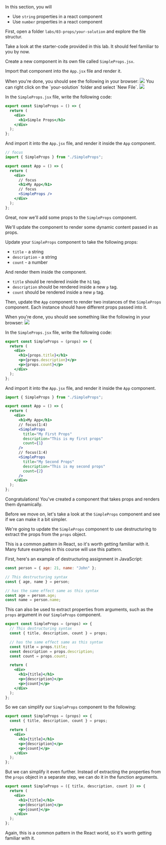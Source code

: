 

<Objectives>
<div>
  In this section, you will
  
- Use `string` properties in a react component
- Use `number` properties in a react component

</div>

</Objectives>

First, open a folder `labs/03-props/your-solution` and explore the file structur.

Take a look at the starter-code provided in this lab. It should feel familiar to you by now.

<Activity>

Create a new component in its own file called `SimpleProps.jsx`.

Import that component into the `App.jsx` file and render it.

<LookAtBrowser>
When you're done, you should see the following in your browser:

<img className="mw-400" src={simpleProps1} />

</LookAtBrowser>

<Hint title="Not sure how to create that file?">
You can right click on the `your-solution` folder and select `New File`.

<img className="mw-400" src={newFile}/>
</Hint>

<Hint title="Not sure how to write that code?">

In the `SimpleProps.jsx` file, write the following code:

```jsx SimpleProps.jsx
export const SimpleProps = () => {
  return (
    <div>
      <h1>Simple Props</h1>
    </div>
  );
};
```

And import it into the `App.jsx` file, and render it inside the `App` component.

```jsx App.jsx
// focus
import { SimpleProps } from "./SimpleProps";

export const App = () => {
  return (
    <div>
      // focus
      <h1>My App</h1>
      // focus
      <SimpleProps />
    </div>
  );
};
```

</Hint>

</Activity>

Great, now we'll add some props to the `SimpleProps` component.

We'll update the component to render some dynamic content passed in as props.

<Activity>

Update your `SimpleProps` component to take the following props:

- `title` - a string
- `description` - a string
- `count` - a number

And render them inside the component.

- `title` should be rendered inside the `h1` tag.
- `description` should be rendered inside a new `p` tag.
- `count` should be rendered inside a new `p` tag.

Then, update the `App` component to render two instances of the `SimpleProps` component.
Each instance should have different props passed into it.

<LookAtBrowser>
When you're done, you should see something like the following in your browser:

<img className="mw-400" src={simpleProps2} />
</LookAtBrowser>

<Hint title="Not sure how to write that code?">

In the `SimpleProps.jsx` file, write the following code:

```jsx SimpleProps.jsx
export const SimpleProps = (props) => {
  return (
    <div>
      <h1>{props.title}</h1>
      <p>{props.description}</p>
      <p>{props.count}</p>
    </div>
  );
};
```

And import it into the `App.jsx` file, and render it inside the `App` component.

```jsx App.jsx
import { SimpleProps } from "./SimpleProps";

export const App = () => {
  return (
    <div>
      <h1>My App</h1>
      // focus(1:4)
      <SimpleProps
        title="My First Props"
        description="This is my first props"
        count={1}
      />
      // focus(1:4)
      <SimpleProps
        title="My Second Props"
        description="This is my second props"
        count={2}
      />
    </div>
  );
};
```

</Hint>

</Activity>

<Goal>
  Congratulations! You've created a component that takes props and renders them
  dynamically.
</Goal>

Before we move on, let's take a look at the `SimpleProps` component and see if
we can make it a bit simpler.

We're going to update the `SimpleProps` component to use destructuring to extract the props
from the `props` object.

This is a common pattern in React, so it's worth getting familiar with it. Many future examples in
this course will use this pattern.

First, here's an example of destructuring assignment in JavaScript:

```jsx
const person = { age: 21, name: "John" };

// This destructuring syntax
const { age, name } = person;

// has the same effect same as this syntax
const age = person.age;
const name = person.name;
```

This can also be used to extract properties from arguments, such as the `props` argument
in our `SimpleProps` component.

```jsx
export const SimpleProps = (props) => {
  // This destructuring syntax
  const { title, description, count } = props;

  // has the same effect same as this syntax
  const title = props.title;
  const description = props.description;
  const count = props.count;

  return (
    <div>
      <h1>{title}</h1>
      <p>{description}</p>
      <p>{count}</p>
    </div>
  );
};
```

So we can simplify our `SimpleProps` component to the following:

```jsx
export const SimpleProps = (props) => {
  const { title, description, count } = props;

  return (
    <div>
      <h1>{title}</h1>
      <p>{description}</p>
      <p>{count}</p>
    </div>
  );
};
```

But we can simplify it even further. Instead of extracting the properties from the `props` object
in a separate step, we can do it in the function arguments.

```jsx
export const SimpleProps = ({ title, description, count }) => {
  return (
    <div>
      <h1>{title}</h1>
      <p>{description}</p>
      <p>{count}</p>
    </div>
  );
};
```

Again, this is a common pattern in the React world, so it's worth getting familiar with it.
